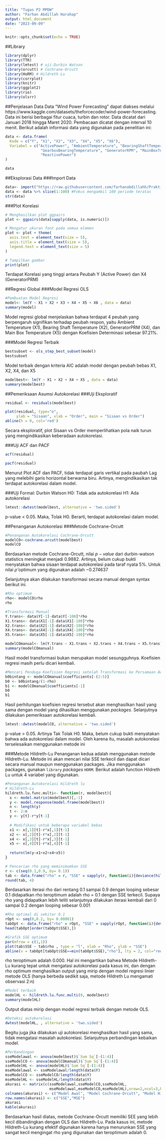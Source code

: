 ---
title: "Tugas P2 MPDW"
author: "Farhan Abdillah Harahap"
output: html_document
date: "2023-09-09"
---

```{r setup, include=FALSE}
knitr::opts_chunk$set(echo = TRUE)
```

##Library
```{r}
library(dplyr)
library(TTR)
library(lmtest) # uji-Durbin Watson
library(orcutt) # Cochrane-Orcutt
library(HoRM) # Hildreth Lu
library(corrplot)
library(knitr)
library(ggplot2)
library(rio)
library(olsrr)
```

##Penjelasan Data
Data "Wind Power Forecasting" dapat diakses melalui https://www.kaggle.com/datasets/theforcecoder/wind-power-forecasting. Data ini berisi berbagai fitur cuaca, turbin dan rotor. Data dicatat dari Januari 2018 hingga Maret 2020. Pembacaan dicatat dengan interval 10 menit. Berikut adalah informasi data yang digunakan pada penelitian ini:
```{r}
data <- data.frame(
  Kode = c("Y", "X1", "X2", "X3", "X4", "X5", "X6"),
  Variabel = c("ActivePower", "AmbientTemperature", "BearingShaftTemperature",
                "GearboxBearingTemperature", "GeneratorRPM", "MainBoxTemperature",
                "ReactivePower")
)

data
```

##Eksplorasi Data
###Import Data
```{r}
data<- import("https://raw.githubusercontent.com/farhanabdillahh/PraktikumMPDW/main/Pertemuan%202/datasetmpdwpert2.csv") 
data <- data %>% slice(1:100) #Fokus mengambil 100 periode teratas 
str(data)
```
###Plot Korelasi
```{r}
# Menghasilkan plot ggpairs
plot <- ggpairs(data[sapply(data, is.numeric)])

# Mengatur ukuran font pada semua elemen
plot <- plot + theme(
  axis.text = element_text(size = 5),
  axis.title = element_text(size = 5),
  legend.text = element_text(size = 5)
)

# Tampilkan gambar
print(plot)
```
Terdapat Korelasi yang tinggi antara Peubah Y (Active Power) dan X4 (GeneratorPRM)

##Regresi Global
###Model Regresi OLS
```{r}
#Pembuatan Model Regresi
model<- lm(Y ~ X1 + X2 + X3 + X4 + X5 + X6 , data = data)
summary(model)
```
Model regresi global menjelaskan bahwa terdapat 4 peubah  yang berpengaruh signifikan terhadap peubah respon, yaitu Ambient Temperature (X1), Bearing Shaft Temperature (X2), GeneratorPRM (X4), dan Main Box Temperature (X5) dengan Koefisien Determinasi sebesar 97.21%. 

###Model Regresi Terbaik 
```{r}
bestsubset <- ols_step_best_subset(model)
bestsubset
```
Model terbaik dengan kriteria AIC adalah model dengan peubah bebas X1, X2, X4, dan X5
```{r}
modelbest<- lm(Y ~ X1 + X2 + X4 + X5 , data = data)
summary(modelbest)
```
##Pemeriksaan Asumsi Autokorelasi
###Uji Eksploratif
```{r}
residual <- residuals(modelbest)

plot(residual, type="o", 
     ylab = "Sisaan", xlab = "Order", main = "Sisaan vs Order")
abline(h = 0, col='red')
```
Secara eksploratif, plot Sisaan vs Order memperlihatkan pola naik turun yang mengindikasikan keberadaan autokorelasi. 

###Uji ACF dan PACF
```{r}
acf(residual)
```
```{r}
pacf(residual)
```
Menurut Plot ACF dan PACF, tidak terdapat garis vertikal pada paubah Lag yang melebihi garis horizontal berwarna biru. Artinya, mengindikasikan tak terdapat autokorelasi dalam model. 

###Uji Formal: Durbin Watson
H0: Tidak ada autokorelasi
H1: Ada autokorelasi
```{r}
lmtest::dwtest(modelbest, alternative = 'two.sided')
```
p-value < 0.05. Maka, Tolak H0. Berarti, terdapat autokorelasi dalam model. 

##Penanganan Autokorelasi
###Metode Cochrane-Orcutt
```{r}
#Penanganan Autokorelasi Cochrane-Orcutt
modelCO<-cochrane.orcutt(modelbest)
modelCO
```
Berdasarkan metode Cochrane-Orcutt, nilai $p-value$ dari durbin-watson statistics meningkat menjadi $0.9882$. Artinya, belum cukup bukti menyatakan bahwa sisaan terdapat autokorelasi pada taraf nyata 5%. Untuk nilai $ρ ̂$ optimum yang digunakan adalah $-0.274637$

Selanjutnya akan dilakukan transformasi secara manual dengan syntax berikut ini.
```{r}
#Rho optimum
rho<- modelCO$rho
rho
```

```{r}
#Transformasi Manual
Y.trans<- data$Y[-1]-data$Y[-100]*rho
X1.trans<- data$X1[-1]-data$X1[-100]*rho
X2.trans<- data$X2[-1]-data$X2[-100]*rho
X4.trans<- data$X4[-1]-data$X4[-100]*rho
X5.trans<- data$X5[-1]-data$X5[-100]*rho

modelCOmanual<- lm(Y.trans ~ X1.trans + X2.trans + X4.trans + X5.trans)
summary(modelCOmanual)
```
Hasil model transformasi bukan merupakan model sesungguhnya. Koefisien regresi masih perlu dicari kembali.
```{r}
#Mencari Penduga Koefisien Regresi setelah Transformasi ke Persamaan Awal
b0bintang <- modelCOmanual$coefficients[-(2:5)]
b0 <- b0bintang/(1-rho)
b1 <- modelCOmanual$coefficients[-1]
b0
b1
```
Hasil perhitungan koefisien regresi tersebut akan menghasilkan hasil yang sama dengan model yang dihasilkan menggunakan *packages*. Selanjutnya dilakukan pemeriksaan autokorelasi kembali.
```{r}
lmtest::dwtest(modelCO, alternative = 'two.sided')
```
p-value > 0.05. Artinya Tak Tolak H0. Maka, belum cukup bukti menyatakan bahwa ada autokorelasi dalam model. Oleh karena itu, masalah autokorelasi terselesaikan menggunakan metode ini

###Metode Hildreth-Lu
Penanganan kedua adalah menggunakan metode Hildreth-Lu. Metode ini akan mencari nilai SSE terkecil dan dapat dicari secara manual maupun menggunakan packages. Jika menggunakan packages, gunakan `library` *packages* `HORM`.
Berikut adalah function Hildreth Lu untuk 4 variabel yang digunakan.
```{r}
#Penanganan Autokorelasi Hildreth lu
# Hildreth-Lu
hildreth.lu.func.multi<- function(r, modelbest){
  x <- model.matrix(modelbest)[,-1]
  y <- model.response(model.frame(modelbest))
  n <- length(y)
  t <- 2:n
  y <- y[t]-r*y[t-1]
  
  # Modifikasi untuk beberapa variabel bebas
  x1 <- x[,1][t]-r*x[,1][t-1]
  x2 <- x[,2][t]-r*x[,2][t-1]
  x4 <- x[,3][t]-r*x[,3][t-1]
  x5 <- x[,4][t]-r*x[,4][t-1]
  
  return(lm(y~x1+x2+x4+x5))
}

# Pencarian rho yang meminimumkan SSE
r <- c(seq(0.1,0.9, by= 0.1))
tab <- data.frame("rho" = r, "SSE" = sapply(r, function(i){deviance(hildreth.lu.func.multi(i, model))}))
round(tab, 4)

```
Berdasarkan iterasi rho dari rentang 0.1 sampai 0.9 dengan looping sebesar 0.1 didapatkan rho teroptimum adalah rho = 0.1 dengan SSE terkecil. Supaya rho yang didapatkan lebih teliti selanjutnya dilakukan iterasi kembali dari 0 sampai 0.2 dengan looping sebesar 0.001
```{r}
#Rho optimal di sekitar 0.1
rOpt <- seq(0,0.2, by= 0.00001)
tabOpt <- data.frame("rho" = rOpt, "SSE" = sapply(rOpt, function(i){deviance(hildreth.lu.func.multi(i, model))}))
head(tabOpt[order(tabOpt$SSE),])

#Grafik SSE optimum
par(mfrow = c(1,1))
plot(tab$SSE ~ tab$rho , type = "l", xlab = "Rho", ylab = "SSE")
abline(v = tabOpt[tabOpt$SSE==min(tabOpt$SSE),"rho"], lty = 2, col="red",lwd=2)
```
rho teroptimum adalah 0.000. Hal ini mengartikan bahwa Metode Hildreth-Lu kurang tepat untuk mengatasi autokorelasi pada kasus ini, dan dengan rho optimum menghasilkan output yang mirip dengan model regresi linier metode OLS (hanya berbeda sedikit saja, metode Hildreth Lu mengamati observasi 2:n)
```{r}
#Model terbaik
modelHL <- hildreth.lu.func.multi(0, modelbest)
summary(modelHL)
```
Output diatas mirip dengan model regresi terbaik dengan metode OLS.
```{r}
#Deteksi autokorelasi
dwtest(modelHL, , alternative = 'two.sided')
```
Begitu juga jika dilakukan uji autokorelasi menghasilkan hasil yang sama, tidak mengatasi masalah autokorelasi. Selanjutnya perbandingan kebaikan model.
```{r}
#Perbandingan
sseModelawal <- anova(modelbest)$`Sum Sq`[-(1:4)]
sseModelCO <- anova(modelCOmanual)$`Sum Sq`[-(1:4)]
sseModelHL <- anova(modelHL)$`Sum Sq`[-(1:4)]
mseModelawal <- sseModelawal/length(data$Y)
mseModelCO <- sseModelCO/length(data$Y)
mseModelHL <- sseModelHL/length(data$Y)
akurasi <- matrix(c(sseModelawal,sseModelCO,sseModelHL,
                    mseModelawal,mseModelCO,mseModelHL),nrow=2,ncol=3,byrow = T)
colnames(akurasi) <- c("Model Awal", "Model Cochrane-Orcutt", "Model Hildreth-Lu")
row.names(akurasi) <- c("SSE","MSE")
akurasi
kable(akurasi)
```
Berdasarkan hasil diatas, metode Cochrane-Orcutt memiliki SEE yang lebih kecil dibandingkan dengan OLS dan Hildreth-Lu. Pada kasus ini, metode Hildreth-Lu kurang efektif digunakan karena hanya menurunkan SSE yang sangat kecil mengingat rho yang digunakan dan teroptimum adalah 0. 


